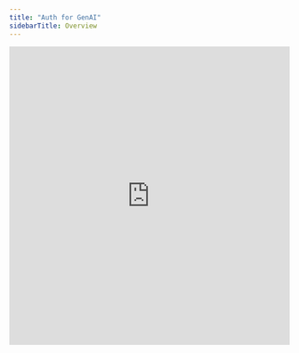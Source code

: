 ```yaml
---
title: "Auth for GenAI"
sidebarTitle: Overview
---
```


<Frame>
  <iframe
    width="100%"
    height="537"
    src="https://www.youtube.com/embed/X22XNlRnHZU"
    title="Introducing: Auth for GenAI"
    frameborder="0"
    allow="accelerometer; autoplay; clipboard-write; encrypted-media; gyroscope; picture-in-picture; web-share"
    referrerpolicy="strict-origin-when-cross-origin"
    allowfullscreen
  />
</Frame>

<Card
  title="Secure your AI Agents and GenAI applications with robust user authentication, secure API access, human-in-the-loop controls, and fine-grained authorization for your data."
  icon="sparkles"
  iconType="solid"
  horizontal
/>

### User authentication

- Securely authenticate users in your GenAI applications using Auth0's [Universal Login](https://auth0.com/docs/authenticate/login/auth0-universal-login) with support for social, enterprise, and custom identity providers. This allows you to leverage robust standards like OAuth 2.0 and OpenID Connect to secure both interactive and headless AI agents. [Learn More](/user-authentication)

### Call your APIs on a user's behalf

- Enable AI agents to securely call your application's own APIs (first-party APIs) on behalf of a user using OAuth 2.0. This pattern ensures that the user's context is maintained, preventing agents from having broad, unrestricted access to all user data. [Learn More](/call-your-apis-on-users-behalf)

### Call other's APIs on a user's behalf using Token Vault

- Securely connect AI agents to external tools and services like Google, Slack, or GitHub. Our Token Vault feature manages the complexities of obtaining, storing, and refreshing API tokens, allowing your agents to interact with third-party APIs without handling sensitive credentials or API keys directly. [Learn More](/intro/token-vault)

### Asynchronous authorization

- Implement "human-in-the-loop" workflows for actions that are long-running or require user consent. Using standards like [CIBA (Client-Initiated Backchannel Authentication)](https://auth0.com/docs/get-started/authentication-and-authorization-flow/client-initiated-backchannel-authentication-flow), agents can request approval for sensitive operations via push notifications, SMS, or email, even when the user is not actively using the application. [Learn More](/asynchronous-authorization)

### Authorization for RAG

- Enforce fine-grained, document-level access control within your Retrieval Augmented Generation (RAG) pipelines using [Auth0 FGA](https://auth0.com/fine-grained-authorization). This ensures that when a Large Language Model (LLM) generates a response, it only uses data that the current user is authorized to see, preventing [sensitive data leakage](https://genai.owasp.org/llmrisk/llm022025-sensitive-information-disclosure/) and ensuring compliance. [Learn More](/authorization-for-rag)

## Get started

Follow our [quickstart guides](/get-started) for a step-by-step tutorial on implementing authentication and authorization in your GenAI applications.

## Sample applications

Explore our sample applications and templates

<Columns cols={3}>
<Card href="https://github.com/auth0-samples/auth0-assistant0" title="Assistant0" >
Assistant0, a Next.js based AI personal assistant that consolidates digital life by dynamically accessing multiple tools to help stay organized and efficient.

'NEXT.JS' 'VERCEL AI' 'LANGCHAIN'

</Card>
<Card href="https://github.com/auth0-samples/agent0" title="Agent0"  >
Agent0, a full-stack AI personal assistant powered by React and Fastify, that invokes your APIs using tool calls on a logged-in user's behalf.

`FASTIFY`

</Card>
<Card href="https://github.com/auth0-samples/auth0-ai-samples" title="AI Samples"  >
Explore our repository of sample applications showcasing Auth0's authentication and authorization capabilities in the context of generative AI applications.

`LANGCHAIN` `FASTAPI` `VERCEL AI` `LLAMAINDEX`

</Card>
</Columns>

## Frameworks & SDKs

Explore samples and SDKs for the different frameworks supported by Auth for GenAI.

<Columns cols={3}>
  <Card
    href="/javascript-sdk"
    icon="js"
    iconType="solid"
    horizontal
    title="JavaScript"
  />
  <Card
    href="/python-sdk"
    icon="python"
    iconType="solid"
    horizontal
    title="Python"
  />
  <Card
    href="/langchain-sdk"
    icon={
      <img
        src="https://mintlify-assets.b-cdn.net/auth0/langchain.svg"
        alt="LangChain"
      />
    }
    horizontal
    title="LangChain"
  />
  <Card
    href="/llamaindex-sdk"
    icon={
      <img
        src="https://mintlify-assets.b-cdn.net/auth0/llamadex.svg"
        alt="LlamaIndex"
      />
    }
    horizontal
    title="LlamaIndex"
  />
  <Card
    href="/vercel-ai-sdk"
    icon={
      <img
        src="https://mintlify-assets.b-cdn.net/auth0/vercel.svg"
        alt="Vercel AI"
      />
    }
    horizontal
    title="Vercel AI"
  />
  <Card
    href="/cloudflare-sdk"
    horizontal
    title="Cloudflare"
    icon={
      <img
        src="https://mintlify-assets.b-cdn.net/auth0/cloudflare.svg"
        alt="Cloudflare"
        height={48}
        width={48}
      />
    }
  />
  <Card
    href="/genkit-sdk"
    icon={
      <img
        src="https://mintlify-assets.b-cdn.net/auth0/genkit.svg"
        alt="Genkit"
      />
    }
    horizontal
    title="Genkit"
  />
</Columns>

## Developer Preview

Auth for GenAI provides a robust identity and access management platform designed on top of industry standards to secure every layer of your GenAI stack. We offer solutions for common challenges, such as insecurely hardcoded API keys, lack of user consent in agent-led workflows, and weak authorization in RAG pipelines.
Auth for GenAI works out of the box with popular AI frameworks like LangChain, LlamaIndex, Genkit, and the Vercel AI SDK, enabling developers to build and deploy secure AI-powered applications that users can trust.

<Columns cols={1}>
<Card href="https://auth0.com/signup?onboard_app=genai" icon={<img src="https://mintlify-assets.b-cdn.net/auth0/bannerimage.png" alt="Developer Preview Program" />} title="Developer Preview Program">

Auth for GenAI is currently available in Developer Preview. Join today to start building secure GenAI applications and provide feedback to shape the platform's future.

</Card>
</Columns>
